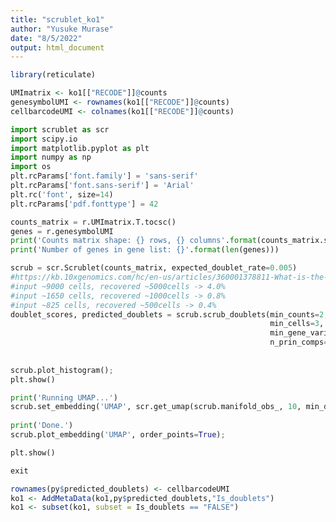 ```yaml
---
title: "scrublet_ko1"
author: "Yusuke Murase"
date: "8/5/2022"
output: html_document
---
```


```r
library(reticulate)
```

```r
UMImatrix <- ko1[["RECODE"]]@counts
genesymbolUMI <- rownames(ko1[["RECODE"]]@counts)
cellbarcodeUMI <- colnames(ko1[["RECODE"]]@counts)
```

```python
import scrublet as scr
import scipy.io
import matplotlib.pyplot as plt
import numpy as np
import os 
plt.rcParams['font.family'] = 'sans-serif'
plt.rcParams['font.sans-serif'] = 'Arial'
plt.rc('font', size=14)
plt.rcParams['pdf.fonttype'] = 42

counts_matrix = r.UMImatrix.T.tocsc() 
genes = r.genesymbolUMI
print('Counts matrix shape: {} rows, {} columns'.format(counts_matrix.shape[0], counts_matrix.shape[1]))
print('Number of genes in gene list: {}'.format(len(genes)))
```

```python
scrub = scr.Scrublet(counts_matrix, expected_doublet_rate=0.005)
#https://kb.10xgenomics.com/hc/en-us/articles/360001378811-What-is-the-maximum-number-of-cells-that-can-be-profiled-
#input ~9000 cells, recovered ~5000cells -> 4.0%
#input ~1650 cells, recovered ~1000cells -> 0.8%
#input ~825 cells, recovered ~500cells -> 0.4%
doublet_scores, predicted_doublets = scrub.scrub_doublets(min_counts=2, 
                                                          min_cells=3, 
                                                          min_gene_variability_pctl=85, 
                                                          n_prin_comps=30)#default
                                                          
                                                          
scrub.plot_histogram();
plt.show()
```

```python
print('Running UMAP...')
scrub.set_embedding('UMAP', scr.get_umap(scrub.manifold_obs_, 10, min_dist=0.3))
    
print('Done.')
scrub.plot_embedding('UMAP', order_points=True);

plt.show()

exit
```

```r
rownames(py$predicted_doublets) <- cellbarcodeUMI
ko1 <- AddMetaData(ko1,py$predicted_doublets,"Is_doublets")
ko1 <- subset(ko1, subset = Is_doublets == "FALSE")
```